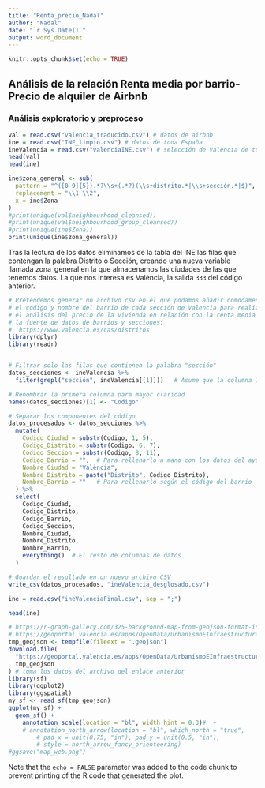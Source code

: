 ```yaml
---
title: "Renta_precio_Nadal"
author: "Nadal"
date: "`r Sys.Date()`"
output: word_document
---
```


```r
knitr::opts_chunk$set(echo = TRUE)
```

## Análisis de la relación Renta media por barrio-Precio de alquiler de Airbnb

### Análisis exploratorio y preproceso
```r
val = read.csv("valencia_traducido.csv") # datos de airbnb
ine = read.csv("INE_limpio.csv") # datos de toda España
ineValencia = read.csv("valenciaINE.csv") # selección de Valencia de todo el fichero
head(val)
head(ine)
```

```r
ine$zona_general <- sub(
  pattern = "^([0-9]{5}).*?\\s+(.*?)(\\s+distrito.*|\\s+sección.*|$)",
  replacement = "\\1 \\2",
  x = ine$Zona
)
#print(unique(val$neighbourhood_cleansed))
#print(unique(val$neighbourhood_group_cleansed))
#print(unique(ine$Zona))
print(unique(ine$zona_general))
```
Tras la lectura de los datos eliminamos de la tabla del INE las filas que contengan la palabra Distrito o Sección, creando una nueva variable llamada zona_general en la que almacenamos las ciudades de las que tenemos datos. La que nos interesa es València, la salida `333` del código anterior.

```r
# Pretendemos generar un archivo csv en el que podamos añadir cómodamente a mano
# el código y nombre del barrio de cada sección de Valencia para realizar más adelante
# el análisis del precio de la vivienda en relación con la renta media por barrio.
# la fuente de datos de barrios y secciones:
# 'https://www.valencia.es/cas/distritos'
library(dplyr)
library(readr)


# Filtrar solo las filas que contienen la palabra "sección"
datos_secciones <- ineValencia %>%
  filter(grepl("sección", ineValencia[[1]]))   # Asume que la columna 1 es la de códigos

# Renombrar la primera columna para mayor claridad
names(datos_secciones)[1] <- "Codigo"

# Separar los componentes del código
datos_procesados <- datos_secciones %>%
  mutate(
    Codigo_Ciudad = substr(Codigo, 1, 5),
    Codigo_Distrito = substr(Codigo, 6, 7),
    Codigo_Seccion = substr(Codigo, 8, 11),
    Codigo_Barrio = "",  # Para rellenarlo a mano con los datos del ayuntamiento de Valencia
    Nombre_Ciudad = "València",
    Nombre_Distrito = paste("Distrito", Codigo_Distrito),
    Nombre_Barrio = ""   # Para rellenarlo según el código del barrio
  ) %>%
  select(
    Codigo_Ciudad,
    Codigo_Distrito,
    Codigo_Barrio,
    Codigo_Seccion,
    Nombre_Ciudad,
    Nombre_Distrito,
    Nombre_Barrio,
    everything()  # El resto de columnas de datos
  )

# Guardar el resultado en un nuevo archivo CSV
write_csv(datos_procesados, "ineValencia_desglosado.csv")

```

```r
ine = read.csv("ineValenciaFinal.csv", sep = ";")

head(ine)

```


```r
# https://r-graph-gallery.com/325-background-map-from-geojson-format-in-r.html
# https://geoportal.valencia.es/apps/OpenData/UrbanismoEInfraestructuras/SecCensales.json
tmp_geojson <- tempfile(fileext = ".geojson")
download.file(
  "https://geoportal.valencia.es/apps/OpenData/UrbanismoEInfraestructuras/SecCensales.json",
  tmp_geojson
) # toma los datos del archivo del enlace anterior
library(sf)
library(ggplot2)
library(ggspatial)
my_sf <- read_sf(tmp_geojson)
ggplot(my_sf) +
  geom_sf() +
    annotation_scale(location = "bl", width_hint = 0.3)#  +
    # annotation_north_arrow(location = "bl", which_north = "true", 
        # pad_x = unit(0.75, "in"), pad_y = unit(0.5, "in"),
        # style = north_arrow_fancy_orienteering)
#ggsave("map_web.png")
```

Note that the `echo = FALSE` parameter was added to the code chunk to prevent printing of the R code that generated the plot.
